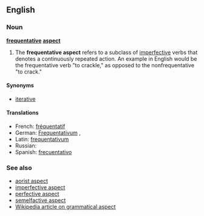 ==English==
{{wikipedia|Frequentative}}
===Noun===
'''[[frequentative]] [[aspect]]'''

#{{grammar}} The '''frequentative aspect''' refers to a subclass of [[imperfective aspect|imperfective]] verbs that denotes a continuously repeated action. An example in English would be the frequentative verb "to crackle," as opposed to the nonfrequentative "to crack."

====Synonyms====
*[[iterative]]

====Translations====
* French: [[fréquentatif]] {{m}}
* German: [[Frequentativum]] {{n}},
* Latin: [[frequentativum]] {{n}}
* Russian: {{t-|ru|многократный вид|m|tr=mnogokrátnyj vid|sc=Cyrl}}
* Spanish: [[frecuentativo]] {{m}}

===See also===
*[[aorist aspect]]
*[[imperfective aspect]]
*[[perfective aspect]]
*[[semelfactive aspect]]
*[[w:Grammatical aspect|Wikipedia article on grammatical aspect]]